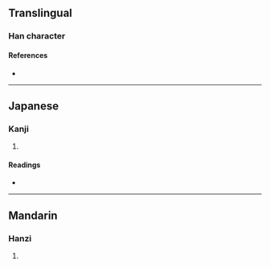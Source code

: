 {{character info/new}}
==Translingual==

===Han character===
{{Han char|rn=19|rad=力|as=10|sn=12|four=|canj=CMKS|ids=⿰翁力}}

====References====
* {{Han ref|kx=0148.300|dkj=02408|hdz=10376.150|uh=52DC|ud=21212}}

----

==Japanese==

===Kanji===
{{ja-kanji|grade=|rs=力10}}

# {{defn|lang=ja|sort=力10}}

====Readings====
* {{ja-readings|on=[[おう]] (ō), [[お]] (o), [[あう]] (au)|kun=[[つとい]] (tsutoi)}}

----

==Mandarin==

===Hanzi===
{{cmn-hanzi|pin=[[wěng]] ([[weng3]])|wg=weng<sup>3</sup>}}

# {{defn|lang=cmn|sort=力10}}